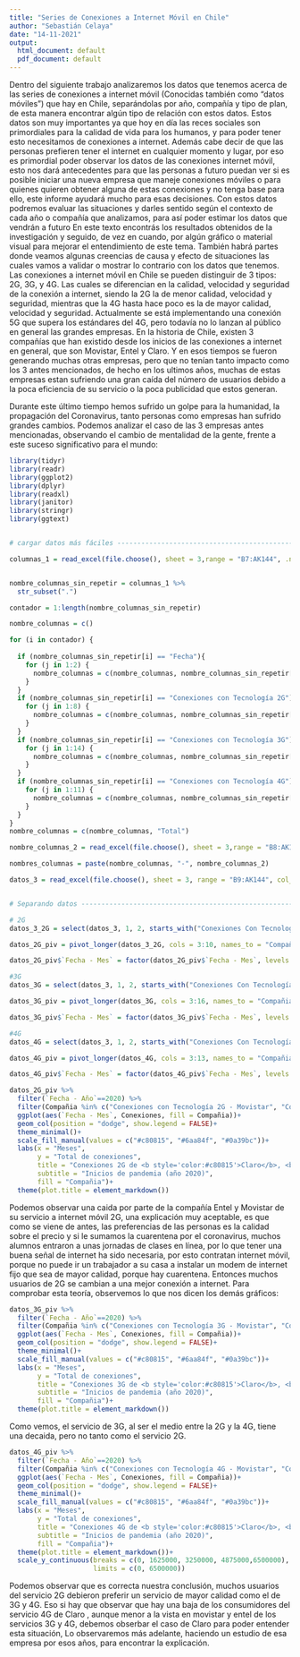 ```yaml
---
title: "Series de Conexiones a Internet Móvil en Chile"
author: "Sebastián Celaya"
date: "14-11-2021"
output:
  html_document: default
  pdf_document: default
---
```


Dentro del siguiente trabajo analizaremos los datos que tenemos acerca de las 
series de conexiones a internet móvil (Conocidas también como “datos móviles”) 
que hay en Chile, separándolas por año, compañía y tipo de plan, de esta manera 
encontrar algún tipo de relación con estos datos.
Estos datos son muy importantes ya que hoy en día las reces sociales son 
primordiales para la calidad de vida para los humanos, y para poder tener esto 
necesitamos de conexiones a internet. Además cabe decir de que las personas 
prefieren tener el internet en cualquier momento y lugar, por eso es primordial 
poder observar los datos de las conexiones internet móvil, esto nos dará 
antecedentes para que las personas a futuro puedan ver si es posible iniciar una
nueva empresa que maneje conexiones móviles o para quienes quieren obtener 
alguna de estas conexiones y no tenga base para ello, este informe ayudará mucho
para esas decisiones.
Con estos datos podremos evaluar las situaciones y darles sentido según el 
contexto de cada año o compañía que analizamos, para así poder estimar los datos
que vendrán a futuro
En este texto encontrás los resultados obtenidos de la investigación y seguido, de
vez en cuando, por algún gráfico o material visual para mejorar el entendimiento
de este tema. También habrá partes donde veamos algunas creencias de causa y 
efecto de situaciones las cuales vamos a validar o mostrar lo contrario con los 
datos que tenemos.
Las conexiones a internet móvil en Chile se pueden distinguir de 3 tipos:
2G, 3G, y 4G. Las cuales se diferencian en la calidad, velocidad y seguridad de 
la conexión a internet, siendo la 2G la de menor calidad, velocidad y seguridad,
mientras que la 4G hasta hace poco es la de mayor calidad, velocidad y seguridad.
Actualmente se está implementando una conexión 5G que supera los estándares del
4G, pero todavía no lo lanzan al público en general las grandes empresas.
En la historia de Chile, existen 3 compañías que han existido desde los inicios
de las conexiones a internet en general, que son Movistar, Entel y Claro. Y en
esos tiempos se fueron generando muchas otras empresas, pero que no tenían tanto 
impacto como los 3 antes mencionados, de hecho en los ultimos años, muchas de
estas empresas estan sufriendo una gran caída del número de usuarios debido 
a la poca eficiencia de su servicio o la poca publicidad que estos generan.

Durante este último tiempo hemos sufrido un golpe para la humanidad, la
propagación del Coronavirus, tanto personas como empresas han sufrido grandes
cambios. Podemos analizar el caso de las 3 empresas antes mencionadas, observando
el cambio de mentalidad de la gente, frente a este suceso significativo para el
mundo:

```r
library(tidyr)
library(readr)
library(ggplot2)
library(dplyr)
library(readxl)
library(janitor)
library(stringr)
library(ggtext)


# cargar datos más fáciles ------------------------------------------------

columnas_1 = read_excel(file.choose(), sheet = 3,range = "B7:AK144", .name_repair = "minimal", n_max = 0) %>% names()


nombre_columnas_sin_repetir = columnas_1 %>% 
  str_subset(".") 

contador = 1:length(nombre_columnas_sin_repetir)

nombre_columnas = c()

for (i in contador) {
  
  if (nombre_columnas_sin_repetir[i] == "Fecha"){
    for (j in 1:2) {
      nombre_columnas = c(nombre_columnas, nombre_columnas_sin_repetir[i])
    }
  }
  if (nombre_columnas_sin_repetir[i] == "Conexiones con Tecnología 2G"){
    for (j in 1:8) {
      nombre_columnas = c(nombre_columnas, nombre_columnas_sin_repetir[i])
    }
  }
  if (nombre_columnas_sin_repetir[i] == "Conexiones con Tecnología 3G"){
    for (j in 1:14) {
      nombre_columnas = c(nombre_columnas, nombre_columnas_sin_repetir[i])
    }
  }
  if (nombre_columnas_sin_repetir[i] == "Conexiones con Tecnología 4G"){
    for (j in 1:11) {
      nombre_columnas = c(nombre_columnas, nombre_columnas_sin_repetir[i])
    }
  }
}
nombre_columnas = c(nombre_columnas, "Total")

nombre_columnas_2 = read_excel(file.choose(), sheet = 3,range = "B8:AK144", .name_repair = "minimal", n_max = 0) %>% names()

nombres_columnas = paste(nombre_columnas, "-", nombre_columnas_2)

datos_3 = read_excel(file.choose(), sheet = 3, range = "B9:AK144", col_names = nombres_columnas)


# Separando datos --------------------------------------------------------

# 2G
datos_3_2G = select(datos_3, 1, 2, starts_with("Conexiones Con Tecnología 2G"))

datos_2G_piv = pivot_longer(datos_3_2G, cols = 3:10, names_to = "Compañia", values_to = "Conexiones")

datos_2G_piv$`Fecha - Mes` = factor(datos_2G_piv$`Fecha - Mes`, levels = c("Ene", "Feb", "Mar", "Abr", "May", "Jun", "Jul", "Ago", "Sep", "Oct", "Nov", "Dic"))

#3G
datos_3G = select(datos_3, 1, 2, starts_with("Conexiones Con Tecnología 3G"))

datos_3G_piv = pivot_longer(datos_3G, cols = 3:16, names_to = "Compañia", values_to = "Conexiones")

datos_3G_piv$`Fecha - Mes` = factor(datos_3G_piv$`Fecha - Mes`, levels = c("Ene", "Feb", "Mar", "Abr", "May", "Jun", "Jul", "Ago", "Sep", "Oct", "Nov", "Dic"))

#4G
datos_4G = select(datos_3, 1, 2, starts_with("Conexiones Con Tecnología 4G"))

datos_4G_piv = pivot_longer(datos_4G, cols = 3:13, names_to = "Compañia", values_to = "Conexiones")

datos_4G_piv$`Fecha - Mes` = factor(datos_4G_piv$`Fecha - Mes`, levels = c("Ene", "Feb", "Mar", "Abr", "May", "Jun", "Jul", "Ago", "Sep", "Oct", "Nov", "Dic"))

```

```r
datos_2G_piv %>% 
  filter(`Fecha - Año`==2020) %>% 
  filter(Compañia %in% c("Conexiones con Tecnología 2G - Movistar", "Conexiones con Tecnología 2G - Claro", "Conexiones con Tecnología 2G - Entel PCS")) %>% 
  ggplot(aes(`Fecha - Mes`, Conexiones, fill = Compañia))+
  geom_col(position = "dodge", show.legend = FALSE)+
  theme_minimal()+
  scale_fill_manual(values = c("#c80815", "#6aa84f", "#0a39bc"))+
  labs(x = "Meses",
       y = "Total de conexiones",
       title = "Conexiones 2G de <b style='color:#c80815'>Claro</b>, <b style='color:#6aa84f'>Entel</b> y <b style='color:#0a39bc'>Movistar</b>",
       subtitle = "Inicios de pandemia (año 2020)",
       fill = "Compañia")+
  theme(plot.title = element_markdown())
```

Podemos observar una caida por parte de la compañía Entel y Movistar de su 
servicio a internet móvil 2G, una explicación muy aceptable, es que como se 
viene de antes, las preferencias de las personas es la calidad sobre el precio
y si le sumamos la cuarentena por el coronavirus, muchos alumnos entraron
a unas jornadas de clases en línea, por lo que tener una buena señal de internet
ha sido necesaria, por esto contratan internet móvil, porque no puede ir un
trabajador a su casa a instalar un modem de internet fijo que sea de mayor
calidad, porque hay cuarentena. Entonces muchos usuarios de 2G se cambian
a una mejor conexión a internet.
Para comprobar esta teoría, observemos lo que nos dicen los demás gráficos:

```r
datos_3G_piv %>% 
  filter(`Fecha - Año`==2020) %>% 
  filter(Compañia %in% c("Conexiones con Tecnología 3G - Movistar", "Conexiones con Tecnología 3G - Claro", "Conexiones con Tecnología 3G - Entel PCS")) %>% 
  ggplot(aes(`Fecha - Mes`, Conexiones, fill = Compañia))+
  geom_col(position = "dodge", show.legend = FALSE)+
  theme_minimal()+
  scale_fill_manual(values = c("#c80815", "#6aa84f", "#0a39bc"))+
  labs(x = "Meses",
       y = "Total de conexiones",
       title = "Conexiones 3G de <b style='color:#c80815'>Claro</b>, <b style='color:#6aa84f'>Entel</b> y <b style='color:#0a39bc'>Movistar</b>",
       subtitle = "Inicios de pandemia (año 2020)",
       fill = "Compañia")+
  theme(plot.title = element_markdown())
```

Como vemos, el servicio de 3G, al ser el medio entre la 2G y la 4G, tiene una
decaida, pero no tanto como el servicio 2G.

```r
datos_4G_piv %>% 
  filter(`Fecha - Año`==2020) %>% 
  filter(Compañia %in% c("Conexiones con Tecnología 4G - Movistar", "Conexiones con Tecnología 4G - Claro", "Conexiones con Tecnología 4G - Entel PCS")) %>% 
  ggplot(aes(`Fecha - Mes`, Conexiones, fill = Compañia))+
  geom_col(position = "dodge", show.legend = FALSE)+
  theme_minimal()+
  scale_fill_manual(values = c("#c80815", "#6aa84f", "#0a39bc"))+
  labs(x = "Meses",
       y = "Total de conexiones",
       title = "Conexiones 4G de <b style='color:#c80815'>Claro</b>, <b style='color:#6aa84f'>Entel</b> y <b style='color:#0a39bc'>Movistar</b>",
       subtitle = "Inicios de pandemia (año 2020)",
       fill = "Compañia")+
  theme(plot.title = element_markdown())+
  scale_y_continuous(breaks = c(0, 1625000, 3250000, 4875000,6500000),
                     limits = c(0, 6500000))

```

Podemos observar que es correcta nuestra conclusión, muchos usuarios del servicio
2G debieron preferir un servicio de mayor calidad como el de 3G y 4G. Eso si
hay que observar que hay una baja de los consumidores del servicio 4G de Claro
, aunque menor a la vista en movistar y entel de los servicios 3G y 4G, debemos
obserbar el caso de Claro para poder entender esta situación, Lo observaremos
más adelante, haciendo un estudio de esa empresa por esos años, para encontrar la
explicación.








